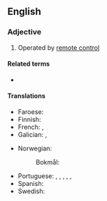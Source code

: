 ==English==

===Adjective===
{{en-adj|head=[[remote]]-[[controlled]]|-}}

# Operated by [[remote control]]

====Related terms====
* {{l|en|radio-controlled}}

====Translations====
{{trans-top|operated by remote control}}
* Faroese: {{t|fo|fjarstýrdur}}
* Finnish: {{t|fi|kauko-ohjattu}}
* French: {{t+|fr|téléguidé}}, {{t+|fr|télécommandé}}
* Galician: {{t|gl|teledirixido|m}}, {{t|gl|teledirixida}}
{{trans-mid}}
* Norwegian:
*: Bokmål: {{t|nb|fjernstyrt}}
* Portuguese: {{t|pt|teledirigido|m}}, {{t|pt|teledirigida|f}}, {{t|pt|telecomandado|m}}, {{t|pt|telecomandada|f}}, {{t|pt|teleguiado|m}}, {{t|pt|teleguiada|f}}
* Spanish: {{t+|es|teledirigido}}
* Swedish: {{t+|sv|fjärrstyrd}}
{{trans-bottom}}